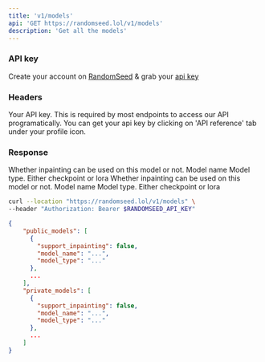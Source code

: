 ```yaml
---
title: 'v1/models'
api: 'GET https://randomseed.lol/v1/models'
description: 'Get all the models'
---
```

### API key

Create your account on [RandomSeed](https://randomseed.co/signup) & grab your [api key](https://randomseed.co/api-reference/integrate)

### Headers

<ParamField header="Authorization" type="string">
  Your API key. This is required by most endpoints to access our API programatically. You can get your api key by clicking on 'API reference' tab under your profile icon.
</ParamField>

### Response

<ResponseField name="public_models" type="object[]">
  <Expandable title="properties">
    <ResponseField name="support_inpainting" type="boolean">
      Whether inpainting can be used on this model or not.
    </ResponseField>
    <ResponseField name="model_name" type="string">
      Model name
    </ResponseField>
    <ResponseField name="model_type" type="string">
      Model type. Either checkpoint or lora
    </ResponseField>
  </Expandable>
</ResponseField>

<ResponseField name="private_models" type="object[]">
  <Expandable title="properties">
    <ResponseField name="support_inpainting" type="boolean">
      Whether inpainting can be used on this model or not.
    </ResponseField>
    <ResponseField name="model_name" type="string">
      Model name
    </ResponseField>
    <ResponseField name="model_type" type="string">
      Model type. Either checkpoint or lora
    </ResponseField>
  </Expandable>
</ResponseField>

<RequestExample>

```bash Example Request
curl --location "https://randomseed.lol/v1/models" \
--header "Authorization: Bearer $RANDOMSEED_API_KEY"
```
</RequestExample>

<ResponseExample>

```json Response
{
    "public_models": [
      {
        "support_inpainting": false,
        "model_name": "...",
        "model_type": "..."
      },
      ...
    ],
    "private_models": [
      {
        "support_inpainting": false,
        "model_name": "...",
        "model_type": "..."
      },
      ...
    ]
}
```
</ResponseExample>

